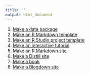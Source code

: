 ```yaml
---
title: ''
output: html_document
---
```


<div class='col2'>

1. [Make a data package](#data-pkg)
1. [Make an R Markdown template](#make-rmdtemplate)
1. [Make an R Studio project template](#proj-templates)
1. [Make an interactive tutorial](#learnr)
1. [Make an R Markdown site](#make-rmd)
1. [Make a Distill site](#make-distill)
1. [Make a book](#make-book)
1. [Make a Blogdown site](#make-blogdown)

\

</div>